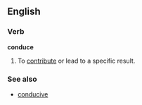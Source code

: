==English==
===Verb===
'''conduce'''
#To [[contribute]] or lead to a specific result.

===See also===
*[[conducive]]